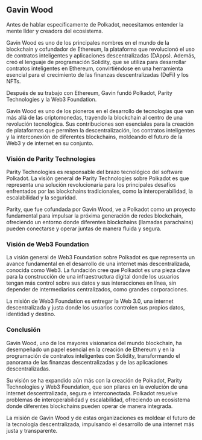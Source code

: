 ## Gavin Wood

Antes de hablar específicamente de Polkadot, necesitamos entender la mente líder y creadora del ecosistema.

Gavin Wood es uno de los principales nombres en el mundo de la blockchain y cofundador de Ethereum, la plataforma que revolucionó el uso de contratos inteligentes y aplicaciones descentralizadas (DApps). Además, creó el lenguaje de programación Solidity, que se utiliza para desarrollar contratos inteligentes en Ethereum, convirtiéndose en una herramienta esencial para el crecimiento de las finanzas descentralizadas (DeFi) y los NFTs.

Después de su trabajo con Ethereum, Gavin fundó Polkadot, Parity Technologies y la Web3 Foundation.

Gavin Wood es uno de los pioneros en el desarrollo de tecnologías que van más allá de las criptomonedas, trayendo la blockchain al centro de una revolución tecnológica. Sus contribuciones son esenciales para la creación de plataformas que permiten la descentralización, los contratos inteligentes y la interconexión de diferentes blockchains, moldeando el futuro de la Web3 y de internet en su conjunto.

### Visión de Parity Technologies

Parity Technologies es responsable del brazo tecnológico del software Polkadot. La visión general de Parity Technologies sobre Polkadot es que representa una solución revolucionaria para los principales desafíos enfrentados por las blockchains tradicionales, como la interoperabilidad, la escalabilidad y la seguridad.

Parity, que fue cofundada por Gavin Wood, ve a Polkadot como un proyecto fundamental para impulsar la próxima generación de redes blockchain, ofreciendo un entorno donde diferentes blockchains (llamadas parachains) pueden conectarse y operar juntas de manera fluida y segura.

### Visión de Web3 Foundation

La visión general de Web3 Foundation sobre Polkadot es que representa un avance fundamental en el desarrollo de una internet más descentralizada, conocida como Web3. La fundación cree que Polkadot es una pieza clave para la construcción de una infraestructura digital donde los usuarios tengan más control sobre sus datos y sus interacciones en línea, sin depender de intermediarios centralizados, como grandes corporaciones.

La misión de Web3 Foundation es entregar la Web 3.0, una internet descentralizada y justa donde los usuarios controlen sus propios datos, identidad y destino.

### Conclusión

Gavin Wood, uno de los mayores visionarios del mundo blockchain, ha desempeñado un papel esencial en la creación de Ethereum y en la programación de contratos inteligentes con Solidity, transformando el panorama de las finanzas descentralizadas y de las aplicaciones descentralizadas.

Su visión se ha expandido aún más con la creación de Polkadot, Parity Technologies y Web3 Foundation, que son pilares en la evolución de una internet descentralizada, segura e interconectada. Polkadot resuelve problemas de interoperabilidad y escalabilidad, ofreciendo un ecosistema donde diferentes blockchains pueden operar de manera integrada.

La misión de Gavin Wood y de estas organizaciones es moldear el futuro de la tecnología descentralizada, impulsando el desarrollo de una internet más justa y transparente.


